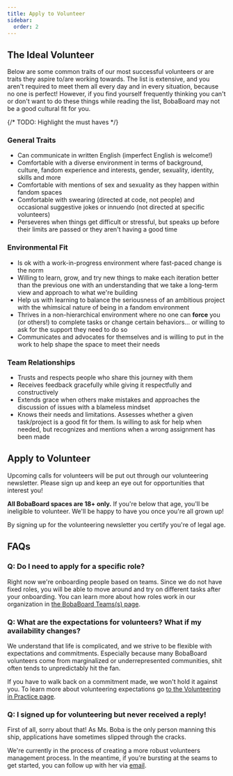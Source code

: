 ```yaml
---
title: Apply to Volunteer
sidebar:
  order: 2
---
```




## The Ideal Volunteer

Below are some common traits of our most successful volunteers or are traits
they aspire to/are working towards. The list is extensive, and you aren't
required to meet them all every day and in every situation, because no one is
perfect! However, if you find yourself frequently thinking you can't or don't
want to do these things while reading the list, BobaBoard may not be a good
cultural fit for you.

{/* TODO: Highlight the must haves */}

### General Traits

- Can communicate in written English (imperfect English is welcome!)
- Comfortable with a diverse environment in terms of background, culture, fandom
  experience and interests, gender, sexuality, identity, skills and more
- Comfortable with mentions of sex and sexuality as they happen within fandom
  spaces
- Comfortable with swearing (directed at code, not people) and occasional
  suggestive jokes or innuendo (not directed at specific volunteers)
- Perseveres when things get difficult or stressful, but speaks up before their
  limits are passed or they aren't having a good time

### Environmental Fit

- Is ok with a work-in-progress environment where fast-paced change is the norm
- Willing to learn, grow, and try new things to make each iteration better than
  the previous one with an understanding that we take a long-term view and
  approach to what we're building
- Help us with learning to balance the seriousness of an ambitious project with
  the whimsical nature of being in a fandom environment
- Thrives in a non-hierarchical environment where no one can **force** you (or
  others!) to complete tasks or change certain behaviors... or willing to ask
  for the support they need to do so
- Communicates and advocates for themselves and is willing to put in the work to
  help shape the space to meet their needs

### Team Relationships

- Trusts and respects people who share this journey with them
- Receives feedback gracefully while giving it respectfully and constructively
- Extends grace when others make mistakes and approaches the discussion of
  issues with a blameless mindset
- Knows their needs and limitations. Assesses whether a given task/project is a
  good fit for them. Is willing to ask for help when needed, but recognizes and
  mentions when a wrong assignment has been made

## Apply to Volunteer

Upcoming calls for volunteers will be put out through our volunteering
newsletter. Please sign up and keep an eye out for opportunities that interest
you!

<Aside type="caution">

**All BobaBoard spaces are 18+ only.** If you're below that age, you'll be
ineligible to volunteer. We'll be happy to have you once you're all grown up!

By signing up for the volunteering newsletter you certify you're of legal age.

</Aside>

<VolunteerNewsletterForm />

## FAQs

### Q: Do I need to apply for a specific role?

Right now we're onboarding people based on teams. Since we do not have fixed
roles, you will be able to move around and try on different tasks after your
onboarding. You can learn more about how roles work in our organization in
[the BobaBoard Teams(s) page](../team/index.md).

### Q: What are the expectations for volunteers? What if my availability changes?

We understand that life is complicated, and we strive to be flexible with
expectations and commitments. Especially because many BobaBoard volunteers come
from marginalized or underrepresented communities, shit often tends to
unpredictably hit the fan.

If you have to walk back on a commitment made, we won't hold it against you. To
learn more about volunteering expectations go
[to the Volunteering in Practice page](in-practice.md).

### Q: I signed up for volunteering but never received a reply!

First of all, sorry about that! As Ms. Boba is the only person manning this
ship, applications have sometimes slipped through the cracks.

We're currently in the process of creating a more robust volunteers management
process. In the meantime, if you're bursting at the seams to get started, you
can follow up with her via [email](mailto:ms.boba@bobaboard.com).

